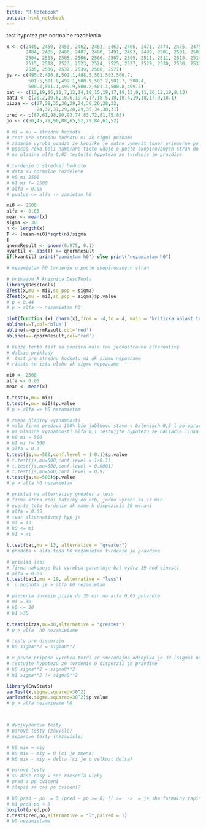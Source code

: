 ```yaml
---
title: "R Notebook"
output: html_notebook
---
```


test hypotez pre normalne rozdelenia
```r
x <- c(2445, 2450, 2453, 2462, 2463, 2463, 2466, 2471, 2474, 2475, 2475,
       2484, 2485, 2486, 2487, 2490, 2491, 2493, 2499, 2501, 2501, 2503,
       2504, 2505, 2505, 2506, 2506, 2507, 2509, 2511, 2511, 2513, 2514,
       2515, 2518, 2523, 2523, 2524, 2525, 2527, 2529, 2530, 2530, 2533,
       2535, 2536, 2537, 2539, 2560, 2571)
js <- c(495.2,496.8,502.1,498.5,501,503,500.7,
        501.5,501.8,499.1,500.9,502.2,501.7, 500.4,
        500.2,501.1,499.9,500.2,501.1,500.8,499.3)
bat <- c(12,19,16,11,7,12,14,18,15,19,17,19,13,9,11,20,12,19,8,13)
bat1 <- c(20.2,19.6,18.6,19.4,17,18.5,18,18.4,19,18,17.9,18.1)
pizza <- c(27,28,35,36,29,24,30,26,28,32,
           24,32,31,29,28,29,35,34,30,31)
pred <- c(87,61,98,90,93,74,83,72,81,75,83)
po <- c(50,45,79,90,88,65,52,79,84,61,52)

# mi = mu = stredna hodnota
# test pre strednu hodnotu mi ak sigmi pozname
# zadanie vyroba uvadza ze kopirke je nutne vymenit toner priemerne po 2500 stranach so smerodajnov odchylkou 30
# poscas roka boli namerane tieto udaje o pocte skopirovanych stran do vymeny tonera
# na hladine alfa 0,05 testujte hypotezu ze tvrdenie je pravdive

# tvrdenie o strednej hodnote
# data su normalne rozdelene
# h0 mi 2500
# h1 mi != 2500
# alfa = 0.05
# pvalue <= alfa -> zamietam h0

mi0 <- 2500
alfa <- 0.05
mean <- mean(x)
sigma <- 30
n <- length(x)
T <- (mean-mi0)*sqrt(n)/sigma
T
qnormResult <- qnorm(0.975, 0.1)
kvantil <- abs(T) >= qnormResult
if(kvantil) print("zamietam h0") else print("nezamietam h0")

# nezamietam h0 tvrdenie o pocte skopirovanych stran

# prikazom R kniznica DescTools
library(DescTools)
ZTest(x,mu = mi0,sd_pop = sigma)
ZTest(x,mu = mi0,sd_pop = sigma)$p.value
# p = 0,44
# p > alfa -> nezamietam h0

plot(function (x) dnorm(x),from = -4,to = 4, main = "kriticka oblast testu", ylab = "hustota")
abline(v=T,col='blue')
abline(v=qnormResult,col='red')
abline(v=-qnormResult,col='red')

# kedze tento test sa pouziva malo tak jednostranne alternativy
# dalsie priklady
#  test pre strednu hodnotu mi ak sigmu nepozname
# rieste tu istu ulohu ak sigmu nepozname

mi0 <- 2500
alfa <- 0.05
mean <- mean(x)

t.test(x,mu= mi0)
t.test(x,mu= mi0)$p.value
# p > alfa => h0 nezamietam

# zmena hladiny vyznamnosti
# mala firma predava 100% bio jablkovu stavu v baleniach 0,5 l po oprave plniacej linky boli namerane tieto jednotky objemu v ml
# na hladine vyznamnosti alfa 0,1 testujjte hypotezu ze baliacia linka je dobre nastavena
# h0 mi = 500
# h1 mi != 500
# alfa = 0.1
t.test(js,mu=500,conf.level = 1-0.1)$p.value
# t.test(js,mu=500,conf.level = 1-0.1)
# t.test(js,mu=500,conf.level = 0.0001)
# t.test(js,mu=500,conf.level = 0.9)
t.test(js,mu=500)$p.value
# p > alfa h0 nezamietam

# priklad na alternativy greater a less
# firma ktora robi baterky do ntb, jednu vyrobi za 13 min
# overte toto tvrdenie ak mame k dispozicii 20 merani
# alfa = 0.05
# tvar alternativnej hyp je
# mi = 13
# h0 <= mi
# h1 > mi

t.test(bat,mu = 13, alternative = "greater")
# phodota > alfa teda h0 nezamietam tvrdenie je pravdive

# priklad less
# firma nakupuje bat vyrobca garantuje bat vydrz 19 hod cinosti
# alfa = 0.05
t.test(bat1,mu = 19, alternative = "less")
#  p hodnota je > alfa h0 nezamietam

# pizzeria dovezie pizzu do 30 min na alfa 0.05 potvrdte
# mi = 30
# h0 <= 30
# h1 >30

t.test(pizza,mu=30,alternative = "greater")
# p > alfa  h0 nezamietame

# testy pre disperziu
# h0 sigma**2 = sigma0**2

# v prvom pripade vyrobca tvrdi ze smerodajna odchylka je 30 (sigma) na alfa = 0.05
# testujte hypotezu ze tvrdenie o disperzii je pravdive
# h0 sigma**2 = sigma0**2
# h1 sigma**2 != sigma0**2

library(EnvStats)
varTest(x,sigma.squared=30^2)
varTest(x,sigma.squared=30^2)$p.value
# p > alfa nezamieame h0



# dvojvyberove testy
# parove testy (zavysle)
# neparove testy (nezavisle)

# h0 mix = miy
# h0 mix - miy = 0 (ci je zmena)
# h0 mix - miy = delta (ci je o velkost delta)

# parove testy
# su dane casy v sec riesenia ulohy
# pred a po cviceni
# zlepsi sa cas po cviceni?

# h0 pred - po  = 0 (pred - po >= 0) (( >=  ->  = je iba formalny zapis))
# h1 pred-po < 0
boxplot(pred,po)
t.test(pred,po,alternative = "l",paired = T)
# h0 nezamietame









```
